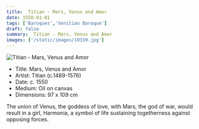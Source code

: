 ```yaml
---
title:  Titian - Mars, Venus and Amor
date: 1550-01-01
tags: ['Baroques','Venitian Baroque']
draft: false
summary:  Titian - Mars, Venus and Amor
images: ['/static/images/10339.jpg']
---
```


![ Titian - Mars, Venus and Amor](/static/images/10339.jpg)

* Title: Mars, Venus and Amor
* Artist:  Titian (c.1489-1576)
* Date: c. 1550
* Medium: Oil on canvas
* Dimensions: 97 x 109 cm

The union of Venus, the goddess of love, with Mars, the god of war, would result in a girl, Harmonia, a symbol of life sustaining togetherness against opposing forces. 
